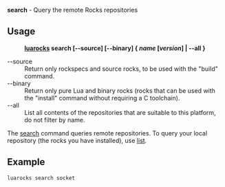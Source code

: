 '''search''' - Query the remote Rocks repositories

== Usage ==

:'''[[luarocks]] search <nowiki>[--source] [--binary]</nowiki> { ''name'' <nowiki>[</nowiki>''version''<nowiki>]</nowiki> | --all }'''

;--source
:Return only rockspecs and source rocks, to be used with the "build" command.
;--binary
:Return only pure Lua and binary rocks (rocks that can be used with the "install" command without requiring a C toolchain).
;--all
:List all contents of the repositories that are suitable to this platform, do not filter by name.

The [[search]] command queries remote repositories. To query your local repository (the rocks you have installed), use [[list]].

== Example ==

 luarocks search socket

